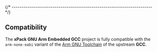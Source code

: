 
{/* ------------------------------------------------------------------------ */}

## Compatibility

The **xPack GNU Arm Embedded GCC** project is fully compatible with the
`arm-none-eabi` variant of the
[Arm GNU Toolchain](https://developer.arm.com/Tools%20and%20Software/GNU%20Toolchain)
of the upstream **GCC**.
